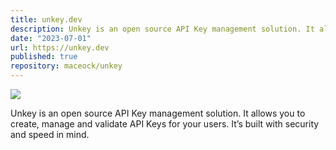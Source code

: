 ```yaml
---
title: unkey.dev
description: Unkey is an open source API Key management solution. It allows you to create, manage and validate API Keys for your users. It’s built with security and speed in mind.
date: "2023-07-01"
url: https://unkey.dev
published: true
repository: maceock/unkey
---
```



[![](https://unkey.dev/images/landing/app.png)](https://unkey.dev)

Unkey is an open source API Key management solution. It allows you to create, manage and validate API Keys for your users. It’s built with security and speed in mind.
